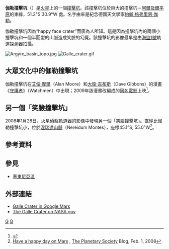 {{Infobox crater data
| title       = 伽勒撞擊坑
| image       = Happy-face1.jpg
| image_size  = 250px
| caption     = [[火星全球探勘者號|火星全球探勘者號]]於1999年拍攝的伽勒撞擊坑
| globe       = 火星
| coordinates = {{coord|51.2|S|30.9|W|globe:mars_type:landmark|display=inline,title}}
| diameter    = {{convert|230|km}}<ref name = usgs>{{cite web | url = https://planetarynames.wr.usgs.gov/Feature/2080 | title = Galle | work = Gazetteer of Planetary Nomenclature | agency = [[IAU|IAU]] / [[USGS|USGS]] / [[NASA|NASA]] | accessdate = 2018-11-18 | archive-date = 2013-03-21 | archive-url = https://www.webcitation.org/6FID9sR2L?url=https://planetarynames.wr.usgs.gov/Feature/2080 | dead-url = no }}</ref> 
|depth        = 可達5.5公里<br />坑內大部分地區深度在4公里以內
| eponym      = [[約翰·格弗里恩·伽勒|約翰·格弗里恩·伽勒]]
| region      = [[阿爾及爾區|阿爾及爾區]] · [[阿爾及爾平原|阿爾及爾平原]]東隅
}}
'''伽勒撞擊坑'''（{{lang-en|Galle}}）是[[火星|火星]]上的一個[[撞擊坑|撞擊坑]]。該撞擊坑位於巨大的撞擊坑－[[阿爾及爾平原|阿爾及爾平原]]的東緣，51.2°S 30.9°W ﻿處。名字由來是紀念德國天文學家[[約翰·格弗里恩·伽勒|約翰·格弗里恩·伽勒]]。

伽勒撞擊坑因為“happy face crater”而廣為人所知。這是因為撞擊坑內的兩個小撞擊坑和一個半圓型的山脈造成笑臉的幻覺。該撞擊坑的影像最早是由[[海盜1號|海盜1號]]軌道探測器拍攝。

[[File:Argyre_basin_topo.jpg|thumb]]
[[File:Galle_crater.gif|thumb]]

== 大眾文化中的伽勒撞擊坑 ==
伽勒撞擊坑在[[艾倫·摩爾|艾倫·摩爾]]（Alan Moore）和[[大衛·吉布斯|大衛·吉布斯]]（Dave Gibbons）的漫畫《[[守護者_(漫畫)|守護者]]》（Watchmen）中出現；2009年該漫畫改編成的[[守護者_(電影)|同名電影]]上映<ref>{{cite news | url = http://archives.chicagotribune.com/2009/mar/01/entertainment/chi-0301-watchmenmar01 | title = 'Watchmen': Your guide to watching the big screen adaptation of the comic book | date = February 27, 2009 | publisher = [[Chicago_Tribune|Chicago Tribune]] | author = Web Behrens | accessdate = 2010-05-01 | archive-date = 2009-05-05 | archive-url = https://web.archive.org/web/20090505200112/http://archives.chicagotribune.com/2009/mar/01/entertainment/chi-0301-watchmenmar01 | dead-url = no }}</ref>。

== 另一個「笑臉撞擊坑」 ==
2008年1月28日，[[火星偵察軌道器|火星偵察軌道器]]的影像中發現另一個「笑臉撞擊坑」。直徑比伽勒撞擊坑小，位於[[涅瑞達山脈|涅瑞達山脈]]（Nereidum Montes），座標45.1°S, 55.0°W<ref>[http://www.planetary.org/blog/article/00001314/ Have a happy day on Mars] {{Wayback|url=http://www.planetary.org/blog/article/00001314/ |date=20100421201318 }} , [[行星學會|The Planetary Society]] Blog, Feb. 1, 2008</ref>。

== 參考資料 ==
{{reflist}}

== 參見 ==
* [[塞東尼亞區|塞東尼亞區]]

== 外部連結 ==
{{commonscat|Happy face}}
* [http://www.google.com/mars/#lat=-50.972264&lon=-31.772460&zoom=6 Galle Crater in Google Mars]{{Wayback|url=http://www.google.com/mars/#lat=-50.972264&lon=-31.772460&zoom=6 |date=20110222180608 }}
* [https://web.archive.org/web/20061205192039/http://science.nasa.gov/current/event/ast12mar99_1.htm The Galle Crater on NASA.gov]

{{火星地理}}

[[Category:地球外撞擊坑|G]]
[[Category:火星撞擊坑|G]]